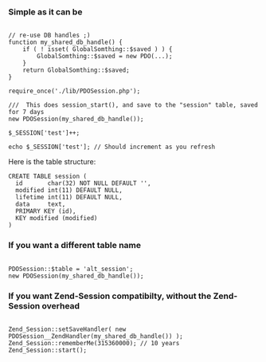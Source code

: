 ===  Simple as it can be ===

<pre>

// re-use DB handles ;)
function my_shared_db_handle() {
	if ( ! isset( GlobalSomthing::$saved ) ) {
		GlobalSomthing::$saved = new PDO(...);
	}
	return GlobalSomthing::$saved;
}

require_once('./lib/PDOSession.php');

///  This does session_start(), and save to the "session" table, saved for 7 days
new PDOSession(my_shared_db_handle());

$_SESSION['test']++;

echo $_SESSION['test']; // Should increment as you refresh

</pre>

Here is the table structure:

<pre>
CREATE TABLE session (
  id       char(32) NOT NULL DEFAULT '',
  modified int(11) DEFAULT NULL,
  lifetime int(11) DEFAULT NULL,
  data     text,
  PRIMARY KEY (id),
  KEY modified (modified)
)
</pre>


===  If you want a different table name ===

<pre>

PDOSession::$table = 'alt_session';
new PDOSession(my_shared_db_handle());

</pre>


===  If you want Zend-Session compatibilty, without the Zend-Session overhead ===

<pre>

Zend_Session::setSaveHandler( new PDOSession__ZendHandler(my_shared_db_handle()) );
Zend_Session::rememberMe(315360000); // 10 years
Zend_Session::start();

</pre>

